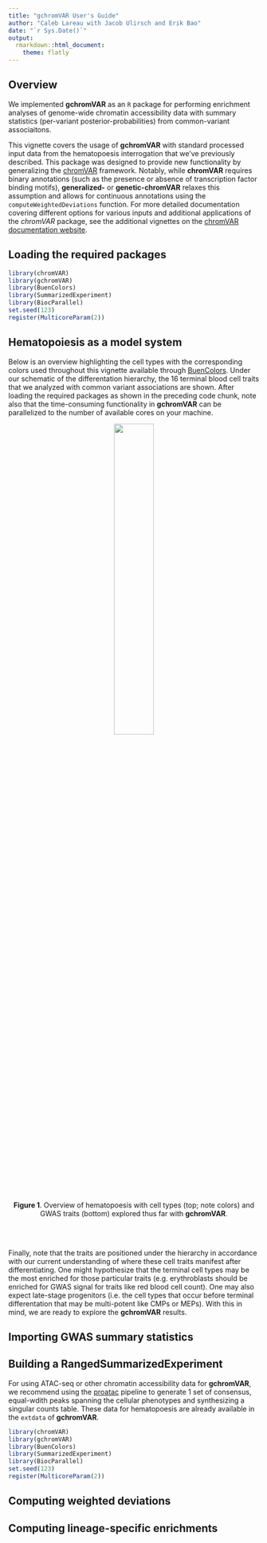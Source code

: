 ```yaml
---
title: "gchromVAR User's Guide"
author: "Caleb Lareau with Jacob Ulirsch and Erik Bao"
date: "`r Sys.Date()`"
output:
  rmarkdown::html_document:
    theme: flatly
---
```


## Overview

We implemented **gchromVAR** as an `R` package for performing enrichment analyses of genome-wide chromatin accessibility data with summary statistics (per-variant posterior-probabilities) from common-variant associaitons. 

This vignette covers the usage of **gchromVAR** with standard processed input data from the hematopoesis interrogation that we've previously described. This package was designed to provide new functionality by generalizing the  [chromVAR](https://www.nature.com/nmeth/journal/vaop/ncurrent/full/nmeth.4401.html) framework. Notably, while **chromVAR** requires binary annotations (such as the presence or absence of transcription factor binding motifs), **generalized-** or **genetic-chromVAR** relaxes this assumption and allows for continuous annotations using the `computeWeightedDeviations` function. For more detailed documentation covering different options for various inputs and additional applications of the *chromVAR* package, see the additional vignettes on the [chromVAR documentation website](https://greenleaflab.github.io/chromVAR/). 

## Loading the required packages

```r
library(chromVAR)
library(gchromVAR)
library(BuenColors)
library(SummarizedExperiment)
library(BiocParallel)
set.seed(123)
register(MulticoreParam(2))
```

## Hematopoiesis as a model system

Below is an overview highlighting the cell types with the corresponding colors used throughout this vignette  available through [BuenColors](https://caleblareau.github.io/BuenColors). Under our schematic of the differentation hierarchy, the 16 terminal blood cell traits that we analyzed with common variant associations are shown. After loading the required packages as shown in the preceding code chunk, note also that the time-consuming functionality in **gchromVAR** can be parallelized to the number of available cores on your machine. 

<p align="center">
  <img src="media/overview_Heme.png" width="40%"/><br>
  <b>Figure 1</b>. Overview of hematopoesis with cell types (top; note colors) and GWAS traits (bottom) explored thus far with <b>gchromVAR</b>. 
</p><br><br>


Finally, note that the traits are positioned under the hierarchy in accordance with our current understanding of where these cell traits manifest after differentiating. One might hypothesize that the terminal cell types may be the most enriched for those particular traits (e.g. erythroblasts should be enriched for GWAS signal for traits like red blood cell count). One may also expect late-stage progenitors (i.e. the cell types that occur before terminal differentation that may be multi-potent like CMPs or MEPs). With this in mind, we are ready to explore the **gchromVAR** results. 

## Importing GWAS summary statistics


## Building a RangedSummarizedExperiment
For using ATAC-seq or other chromatin accessibility data for **gchromVAR**, we recommend using the [proatac](https://buenrostrolab.com/proatac) pipeline to generate 1 set of consensus, equal-wdith peaks spanning the cellular phenotypes and synthesizing a singular counts table. These data for hematopoesis are already available in the `extdata` of **gchromVAR**. 

```r
library(chromVAR)
library(gchromVAR)
library(BuenColors)
library(SummarizedExperiment)
library(BiocParallel)
set.seed(123)
register(MulticoreParam(2))
```


## Computing weighted deviations


## Computing lineage-specific enrichments



<br><br>